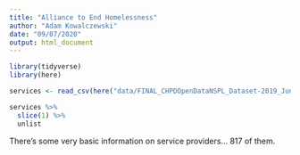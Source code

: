 ```yaml
---
title: "Alliance to End Homelessness"
author: "Adam Kowalczewski"
date: "09/07/2020"
output: html_document
---
```


```r
library(tidyverse)
library(here)

services <- read_csv(here("data/FINAL_CHPDOpenDataNSPL_Dataset-2019_June7_2020.csv"), col_names = F)

services %>% 
  slice(1) %>% 
  unlist
```

There's some very basic information on service providers... 817 of them.
